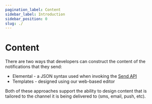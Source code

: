 ```yaml
---
pagination_label: Content
sidebar_label: Introduction
sidebar_position: 0
slug: ./
---
```

# Content

There are two ways that developers can construct the content of the notifications that they send:

* Elemental - a JSON syntax used when invoking the [Send API](/reference/send)
* Templates - designed using our web-based editor 

Both of these approaches support the ability to design content that is tailored to the channel it is being delivered to (sms, email, push, etc).

